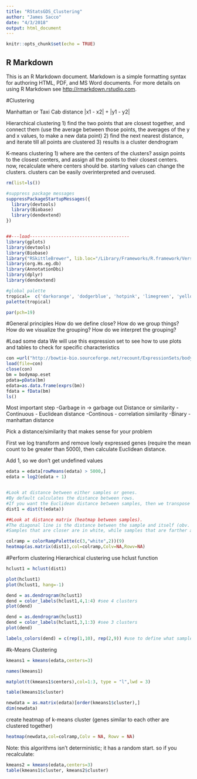 ```yaml
---
title: "RStatsGDS_Clustering"
author: "James Sacco"
date: "4/3/2018"
output: html_document
---
```


```r
knitr::opts_chunk$set(echo = TRUE)
```

## R Markdown

This is an R Markdown document. Markdown is a simple formatting syntax for authoring HTML, PDF, and MS Word documents. For more details on using R Markdown see <http://rmarkdown.rstudio.com>.

#Clustering

Manhattan or Taxi Cab distance |x1 - x2| + |y1 - y2|

Hierarchical clustering
1) find the two points that are closest together, and connect them (use the average between those points, the averages of the y and x values, to make a new data point)
2) find the next nearest distance, and iterate till all points are clustered
3) results is a cluster dendrogram

K-means clustering
1) where are the centers of the clusters? assign points to the closest centers, and assign all the points to their closest centers. now, recalculate where centers should be. starting values can change the clusters. clusters can be easily overinterpreted and overused. 
```r
rm(list=ls())
```

```r
#suppress package messages
suppressPackageStartupMessages({
  library(devtools)
  library(Biobase)
  library(dendextend)
})


##---load--------------------------------------
library(gplots)
library(devtools)
library(Biobase)
library("RSkittleBrewer", lib.loc="/Library/Frameworks/R.framework/Versions/3.3/Resources/library")
library(org.Hs.eg.db)
library(AnnotationDbi)
library(dplyr)
library(dendextend)

#global palette
tropical=  c('darkorange', 'dodgerblue', 'hotpink', 'limegreen', 'yellow')
palette(tropical)

par(pch=19)
```

#General principles
How do we define close?
How do we group things?
How do we visualize the grouping?
How do we interpret the grouping?

#Load some data
We will use this expression set to see how to use plots and tables to check for specific characteristics
```r
con =url("http://bowtie-bio.sourceforge.net/recount/ExpressionSets/bodymap_eset.RData")
load(file=con)
close(con)
bm = bodymap.eset
pdata=pData(bm)
edata=as.data.frame(exprs(bm))
fdata = fData(bm)
ls()
```

Most important step
 -Garbage in -> garbage out
Distance or similarity
 -Continuous - Euclidean distance
 -Continous - correlation similarity
 -Binary - manhattan distance
 
Pick a distance/similarity that makes sense for your problem

First we log transform and remove lowly expressed genes (require the mean count to be greater than 5000), then calculate Euclidean distance.

Add 1, so we don't get undefined values
```r
edata = edata[rowMeans(edata) > 5000,]
edata = log2(edata + 1)


#Look at distance between either samples or genes. 
#By default calculates the distance between rows.
#If you want the Euclidean distance between samples, then we transpose of the rows
dist1 = dist(t(edata))

##Look at distance matrix (heatmap between samples). 
#The diagonal line is the distance between the sample and itself (obv. distance is very low)
#Samples that are closer are in white, while samples that are farther are in dark blue.

colramp = colorRampPalette(c(3,"white",2))(9)
heatmap(as.matrix(dist1),col=colramp,Colv=NA,Rowv=NA)
```

#Perform clustering
Hierarchical clustering
use hclust function
```r
hclust1 = hclust(dist1)
```

```r
plot(hclust1)
plot(hclust1, hang=-1)
```

```r
dend = as.dendrogram(hclust1)
dend = color_labels(hclust1,4,1:4) #see 4 clusters
plot(dend)
```

```r
dend = as.dendrogram(hclust1)
dend = color_labels(hclust1,3,1:3) #see 3 clusters
plot(dend)
```

```r
labels_colors(dend) = c(rep(1,10), rep(2,9)) #use to define what samples get what colors
```

#k-Means Clustering

```r
kmeans1 = kmeans(edata,centers=3)

names(kmeans1)
```

```r
matplot(t(kmeans1$centers),col=1:3, type = "l",lwd = 3)
```

```r
table(kmeans1$cluster)
```

```r
newdata = as.matrix(edata)[order(kmeans1$cluster),]
dim(newdata)
```
create heatmap of k-means cluster (genes similar to each other are clustered together)
```r
heatmap(newdata,col=colramp,Colv = NA, Rowv = NA)
```

Note:
this algorithms isn't deterministic; it has a random start. so if you recalculate:
```r
kmeans2 = kmeans(edata,centers=3)
table(kmeans1$cluster, kmeans2$cluster)
```

